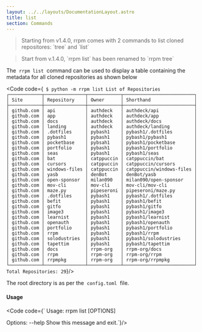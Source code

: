```yaml
---
layout: ../../layouts/DocumentationLayout.astro
title: list
section: Commands
---
```


<Blockquote type="info">Starting from v1.4.0, rrpm comes with 2 commands to list cloned repositores: `tree` and `list`</Blockquote>
<Blockquote type="warning">Start from v.1.4.0, `rrpm list` has been renamed to `rrpm tree`</Blockquote>

The &nbsp;`rrpm list`&nbsp; command can be used to display a table containing the metadata for all cloned repositories as shown below

<Code code={`
$ python -m rrpm list
                         List of Repositories
┌────────────┬───────────────┬────────────┬──────────────────────────┐
│ Site       │ Repository    │ Owner      │ Shorthand                │
├────────────┼───────────────┼────────────┼──────────────────────────┤
│ github.com │ api           │ authdeck   │ authdeck/api             │
│ github.com │ app           │ authdeck   │ authdeck/app             │
│ github.com │ docs          │ authdeck   │ authdeck/docs            │
│ github.com │ landing       │ authdeck   │ authdeck/landing         │
│ github.com │ .dotfiles     │ pybash1    │ pybash1/.dotfiles        │
│ github.com │ pybash1       │ pybash1    │ pybash1/pybash1          │
│ github.com │ pocketbase    │ pybsah1    │ pybash1/pocketbase       │
│ github.com │ portfolio     │ pybash1    │ pybash1/portfolio        │
│ github.com │ seas          │ pybash1    │ pybash1/seas             │
│ github.com │ bat           │ catppuccin │ catppuccin/bat           │
│ github.com │ cursors       │ catppuccin │ catppuccin/cursors       │
│ github.com │ windows-files │ catppuccin │ catppuccin/windows-files │
│ github.com │ yasb          │ denBot     │ denBot/yasb              │
│ github.com │ open-sponsor  │ milan090   │ milan090/open-sponsor    │
│ github.com │ mov-cli       │ mov-cli    │ mov-cli/mov-cli          │
│ github.com │ maze.py       │ pipeseroni │ pipeseroni/maze.py       │
│ github.com │ .dotfiles     │ pybash1    │ pybash1/.dotfiles        │
│ github.com │ befit         │ pybash1    │ pybash1/befit            │
│ github.com │ gitfo         │ pybash1    │ pybash1/gitfo            │
│ github.com │ image3        │ pybash1    │ pybash1/image3           │
│ github.com │ learnist      │ pybash1    │ pybash1/learnist         │
│ github.com │ openauth      │ pybash1    │ pybash1/openauth         │
│ github.com │ portfolio     │ pybash1    │ pybash1/portfolio        │
│ github.com │ rrpm          │ pybash1    │ pybash1/rrpm             │
│ github.com │ solodustries  │ pybash1    │ pybash1/solodustries     │
│ github.com │ tapettim      │ pybash1    │ pybash1/tapettim         │
│ github.com │ docs          │ rrpm-org   │ rrpm-org/docs            │
│ github.com │ rrpm          │ rrpm-org   │ rrpm-org/rrpm            │
│ github.com │ rrpmpkg       │ rrpm-org   │ rrpm-org/rrpmpkg         │
└────────────┴───────────────┴────────────┴──────────────────────────┘
Total Repositories: 29`}/>

The root directory is as per the &nbsp;`config.toml`&nbsp; file.
<br />
#### Usage
<Code code={`
Usage: rrpm list [OPTIONS]

Options:
  --help  Show this message and exit.`}/>
